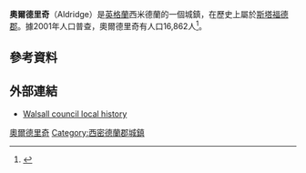 {{Infobox UK place
 | official_name=Aldridge
 | country= 英格蘭
 | map_type=
 | region= 西米德蘭茲
 | population= 26,988
 | population_ref= （2011年）<ref>{{cite web|url=http://www.neighbourhood.statistics.gov.uk/dissemination/LeadKeyFigures.do?a=7&b=13689806&c=Aldridge&d=14&e=62&g=6367480&i=1001x1003x1032x1004&m=0&r=1&s=1450527461047&enc=1|title=Aldridge Central and South Wards.Walsall population 2011|accessdate=19 December 2015|archive-url=https://web.archive.org/web/20160106013312/http://www.neighbourhood.statistics.gov.uk/dissemination/LeadKeyFigures.do?a=7&b=13689806&c=Aldridge&d=14&e=62&g=6367480&i=1001x1003x1032x1004&m=0&r=1&s=1450527461047&enc=1|archive-date=2016-01-06|dead-url=yes}}</ref><ref>{{cite web|url=http://www.neighbourhood.statistics.gov.uk/dissemination/LeadKeyFigures.do?a=7&b=13689807&c=Aldridge&d=14&e=62&g=6367520&i=1001x1003x1032x1004&m=0&r=1&s=1450527711828&enc=1|title=Aldridge North and Walsall Wood Ward population 2011|accessdate=19 December 2015|archive-url=https://web.archive.org/web/20160304092945/http://www.neighbourhood.statistics.gov.uk/dissemination/LeadKeyFigures.do?a=7&b=13689807&c=Aldridge&d=14&e=62&g=6367520&i=1001x1003x1032x1004&m=0&r=1&s=1450527711828&enc=1|archive-date=2016-03-04|dead-url=yes}}</ref>
 | os_grid_reference= SK056009
 | latitude= 52.606
 | longitude= -1.91787
 | post_town= WALSALL
 | postcode_area= WS
 | postcode_district= WS9
 | dial_code=
 | civil_parish=
 | metropolitan_borough= [[Metropolitan_Borough_of_Walsall|Walsall]]
 | metropolitan_county= [[西米德蘭茲郡|西米德蘭茲郡]]
 | constituency_westminster= [[奧爾德里奇-布朗希爾斯_(英國國會選區)|奧爾德里奇-布朗希爾斯]]
}}
'''奧爾德里奇'''（Aldridge）是[[英格蘭|英格蘭]]西米德蘭的一個城鎮，在歷史上屬於[[斯塔福德郡|斯塔福德郡]]。據2001年人口普查，奧爾德里奇有人口16,862人<ref>{{Cite web |url=http://www.statistics.gov.uk/census2001/west_midlands_urban_area.asp |title=National Statistics Online - Census 2001<!-- Bot generated title --> |access-date=2016-03-07 |archive-date=2008-05-16 |archive-url=https://web.archive.org/web/20080516095745/http://www.statistics.gov.uk/census2001/west_midlands_urban_area.asp |dead-url=no }}</ref>。

==參考資料==
{{reflist}}

==外部連結==
* [http://www.walsall.gov.uk/index/aldridge_in_history.htm Walsall council local history] {{Wayback|url=http://www.walsall.gov.uk/index/aldridge_in_history.htm |date=20110723120408 }}

{{DEFAULTSORT:Aldridge}}
[[Category:奧爾德里奇|]]
[[Category:西密德蘭郡城鎮|Category:西密德蘭郡城鎮]]